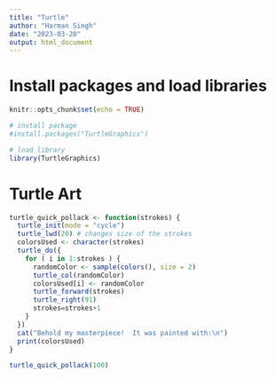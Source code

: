 ```yaml
---
title: "Turtle"
author: "Harman Singh"
date: "2023-03-20"
output: html_document
---
```


# Install packages and load libraries

```r
knitr::opts_chunk$set(echo = TRUE)

# install package
#install.packages("TurtleGraphics")

# load library
library(TurtleGraphics)
```

# Turtle Art

```r
turtle_quick_pollack <- function(strokes) {
  turtle_init(mode = "cycle")
  turtle_lwd(20) # changes size of the strokes
  colorsUsed <- character(strokes)
  turtle_do({
    for ( i in 1:strokes ) {
      randomColor <- sample(colors(), size = 2)
      turtle_col(randomColor)
      colorsUsed[i] <- randomColor
      turtle_forward(strokes)
      turtle_right(91)
      strokes=strokes+1
    }
  })
  cat("Behold my masterpiece!  It was painted with:\n")
  print(colorsUsed)
}

turtle_quick_pollack(100)
```

